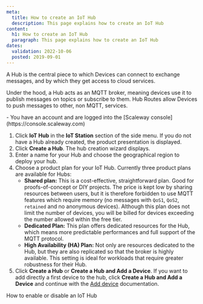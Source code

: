 ```yaml
---
meta:
  title: How to create an IoT Hub
  description: This page explains how to create an IoT Hub
content:
  h1: How to create an IoT Hub
  paragraph: This page explains how to create an IoT Hub
dates:
  validation: 2022-10-06
  posted: 2019-09-01
---
```


A Hub is the central piece to which Devices can connect to exchange messages, and by which they get access to cloud services.

Under the hood, a Hub acts as an MQTT broker, meaning devices use it to publish messages on topics or subscribe to them. Hub Routes allow Devices to push messages to other, non MQTT, services.

<Macro id="iam-requirements" />
 
<Message type="requirement">
  - You have an account and are logged into the [Scaleway console](https://console.scaleway.com)
</Message>

1. Click **IoT Hub** in the **IoT Station** section of the side menu. If you do not have a Hub already created, the product presentation is displayed.
2. Click **Create a Hub**. The hub creation wizard displays.
    <Lightbox src="scaleway-iothub_create.webp" alt="Create IoT Hub" />
3. Enter a name for your Hub and choose the geographical region to deploy your hub. 
4. Choose a product plan for your IoT Hub. Currently three product plans are available for Hubs:
    * **Shared plan:** This is a cost-effective, straightforward plan. Good for proofs-of-concept or DIY projects. The price is kept low by sharing resources between users, but it is therefore forbidden to use MQTT features which require memory (no messages with `QoS1`, `QoS2`, `retained` and no anonymous devices). Although this plan does not limit the number of devices, you will be billed for devices exceeding the number allowed within the free tier.
    * **Dedicated Plan:** This plan offers dedicated resources for the Hub, which means more predictable performances and full support of the MQTT protocol.
    * **High Availability (HA) Plan:** Not only are resources dedicated to the Hub, but they are also replicated so that the broker is highly available. This setting is ideal for workloads that require greater robustness for their Hub.
5. Click **Create a Hub** or **Create a Hub and Add a Device**.
    <Message type="note">
      If you want to add directly a first device to the hub, click **Create a Hub and Add a Device** and continue with the [Add device](/iot/iot-hub/how-to/add-device) documentation.
    </Message>


<Navigation title="See Also">
  <NextButton to="/iot/iot-hub/how-to/enable-disable-hub/">How to enable or disable an IoT Hub</NextButton>
</Navigation>
